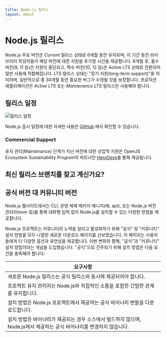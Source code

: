 ```yaml
---
title: Node.js 릴리스
layout: about
---
```


# Node.js 릴리스

Node.js 주요 버전은 _Current_ 릴리스 상태로 6개월 동안 유지되며, 이 기간 동안 라이브러리 작성자들이 해당 버전에 대한 지원을 추가할 시간을 제공합니다.
6개월 후, 홀수 버전(9, 11 등)은 지원이 중단되고, 짝수 버전(10, 12 등)은 Active LTS 상태로 전환되어 일반 사용에 적합해집니다.
_LTS_ 릴리스 상태는 "장기 지원(long-term support)"을 의미하며, 일반적으로 총 30개월 동안 중요한 버그가 수정될 것을 보장합니다.
프로덕션 애플리케이션은 _Active LTS_ 또는 _Maintenance LTS_ 릴리스만 사용해야 합니다.

## 릴리스 일정

![릴리스 일정](https://raw.githubusercontent.com/nodejs/Release/main/schedule.svg?sanitize=true)

Node.js 출시 일정에 대한 자세한 내용은 [GitHub](https://github.com/nodejs/release#release-schedule) 에서 확인할 수 있습니다.

### Commercial Support

유지 관리(Maintenance) 단계가 지난 버전에 대한 상업적 지원은 OpenJS Ecosystem Sustainability Program의 파트너인 [HeroDevs](https://herodevs.com/)를 통해 제공됩니다.

## 최신 릴리스 브랜치를 찾고 계신가요?

<DownloadReleasesTable />

## 공식 버전 대 커뮤니티 버전

Node.js 웹사이트에서는 CLI, 운영 체제 패키지 매니저(예: apt), 또는 Node.js 버전 관리자(nvm 등)를 통해 대화형 입력 없이 Node.js를 설치할 수 있는 다양한 방법을 제공합니다.

Node.js 프로젝트는 커뮤니티의 노력을 알리고 활성화하기 위해 "공식" 및 "커뮤니티" 설치 방법을 모두 나열한 새로운 다운로드 페이지를 선보였습니다. 이 페이지는 사용자들에게 더 다양한 옵션과 유연성을 제공합니다.
이번 변화와 함께, "공식"과 "커뮤니티" 설치 방법이라는 개념을 도입했습니다. "공식"으로 간주되기 위해 설치 방법은 다음 요건을 충족해야 합니다:

| 요구사항                                                                                                               |
| ---------------------------------------------------------------------------------------------------------------------- |
| 새로운 Node.js 릴리스는 공식 릴리스와 동시에 제공되어야 합니다.                                                        |
| 프로젝트 유지 관리자는 Node.js와 직접적인 소통을 포함한 긴밀한 관계를 유지합니다.                                      |
| 설치 방법은 Node.js 프로젝트에서 제공하는 공식 바이너리 번들을 다운로드합니다.                                         |
| 설치 방법은 바이너리가 제공되는 경우 소스에서 빌드하지 않으며, Node.js에서 제공하는 공식 바이너리를 변경하지 않습니다. |
